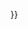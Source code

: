 <noinclude>
{{AutoTemplateDoc}}
</noinclude>{{NotMandarin|time={{<includeonly>subst:</includeonly>#time:c}}}}
